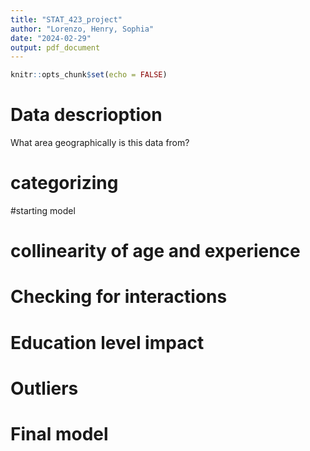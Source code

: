 ```yaml
---
title: "STAT_423_project"
author: "Lorenzo, Henry, Sophia"
date: "2024-02-29"
output: pdf_document
---
```


```r
knitr::opts_chunk$set(echo = FALSE)
```

# Data descrioption

What area geographically is this data from?

# categorizing


#starting model


# collinearity of age and experience


# Checking for interactions


# Education level impact


# Outliers


# Final model